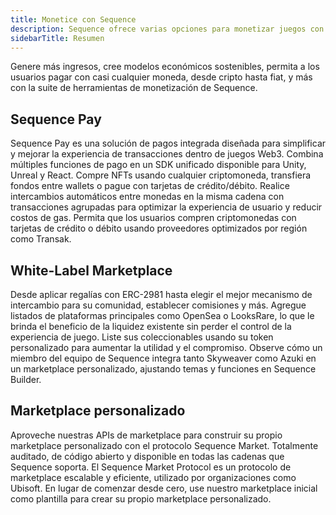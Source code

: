 ```yaml
---
title: Monetice con Sequence
description: Sequence ofrece varias opciones para monetizar juegos con blockchain, como marketplaces de marca blanca y Sequence Pay.
sidebarTitle: Resumen
---
```


Genere más ingresos, cree modelos económicos sostenibles, permita a los usuarios pagar con casi cualquier moneda, desde cripto hasta fiat, y más con la suite de herramientas de monetización de Sequence.

## Sequence Pay

<CardGroup cols={2}>
  <Card title="Resumen" icon="cart-plus" href="/solutions/payments/overview">
    Sequence Pay es una solución de pagos integrada diseñada para simplificar y mejorar la experiencia de transacciones dentro de juegos Web3. Combina múltiples funciones de pago en un SDK unificado disponible para Unity, Unreal y React.
  </Card>

  <Card title="Checkout" icon="credit-card" href="/sdk/web/guides/checkout">
    Compre NFTs usando cualquier criptomoneda, transfiera fondos entre wallets o pague con tarjetas de crédito/débito.
  </Card>

  <Card title="Smart Swaps" icon="right-left" href="/sdk/web/guides/smart-swaps">
    Realice intercambios automáticos entre monedas en la misma cadena con transacciones agrupadas para optimizar la experiencia de usuario y reducir costos de gas.
  </Card>

  <Card title="Fiat On-Ramp" icon="money-bill-wave" href="/sdk/web/guides/on-ramp">
    Permita que los usuarios compren criptomonedas con tarjetas de crédito o débito usando proveedores optimizados por región como Transak.
  </Card>
</CardGroup>

## White-Label Marketplace

<CardGroup cols={2}>
  <Card title="Aplicar regalías" icon="store" href="/solutions/payments/marketplace/overview">
    Desde aplicar regalías con ERC-2981 hasta elegir el mejor mecanismo de intercambio para su comunidad, establecer comisiones y más.
  </Card>

  <Card title="Listados agregados" icon="layer-group" href="/solutions/payments/marketplace/hosted/">
    Agregue listados de plataformas principales como OpenSea o LooksRare, lo que le brinda el beneficio de la liquidez existente sin perder el control de la experiencia de juego.
  </Card>

  <Card title="Aproveche su token personalizado" icon="coins" href="/solutions/payments/marketplace/hosted/">
    Liste sus coleccionables usando su token personalizado para aumentar la utilidad y el compromiso.
  </Card>

  <Card title="Recorrido en video" icon="video" href="/solutions/payments/marketplace/hosted#watch-a-marketplace-be-launched-in-minutes">
    Observe cómo un miembro del equipo de Sequence integra tanto Skyweaver como Azuki en un marketplace personalizado, ajustando temas y funciones en Sequence Builder.
  </Card>
</CardGroup>

## Marketplace personalizado

<CardGroup cols={2}>
  <Card title="APIs de Marketplace" icon="hammer" href="/api-references/marketplace/endpoints">
    Aproveche nuestras APIs de marketplace para construir su propio marketplace personalizado con el protocolo Sequence Market.
  </Card>

  <Card title="Sequence Market Protocol" icon="code-branch" href="https://github.com/0xsequence/marketplace-contracts/tree/master">
    Totalmente auditado, de código abierto y disponible en todas las cadenas que Sequence soporta. El Sequence Market Protocol es un protocolo de marketplace escalable y eficiente, utilizado por organizaciones como Ubisoft.
  </Card>

  <Card title="Marketplace inicial" icon="rocket" href="/solutions/payments/marketplace/custom">
    En lugar de comenzar desde cero, use nuestro marketplace inicial como plantilla para crear su propio marketplace personalizado.
  </Card>
</CardGroup>